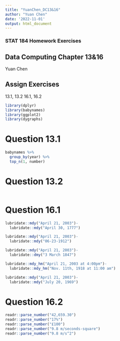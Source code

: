 ```yaml
---
title: "YuanChen_DC13&16"
author: "Yuan Chen"
date: '2022-11-01'
output: html_document
---
```

### STAT 184 Homework Exercises

##  Data Computing Chapter 13&16

Yuan Chen

##  Assign Exercises 

13.1, 13.2 16.1, 16.2
```r
library(dplyr)
library(babynames)
library(ggplot2)
library(dygraphs)
```

# Question 13.1 
```r
babynames %>%
  group_by(year) %>%
  top_n(1, number)
```

# Question 13.2
```r

```

# Question 16.1
```r
lubridate::mdy("April 21, 2003")-
  lubridate::mdy("April 30, 1777")

lubridate::mdy("April 21, 2003")-
  lubridate::mdy("06-23-1912")

lubridate::mdy("April 21, 2003")-
  lubridate::dmy("3 March 1847")

lubridate::mdy_hm("April 21, 2003 at 4:00pm")-
  lubridate::mdy_hm("Nov. 11th, 1918 at 11:00 am")

lubridate::mdy("April 21, 2003")-
  lubridate::mdy("July 20, 1969")
```
# Question 16.2

```r
readr::parse_number("42,659.30")
readr::parse_number("17%")
readr::parse_number("£100")
readr::parse_number("9.8 m/seconds-square")
readr::parse_number("9.8 m/s^2")

```








